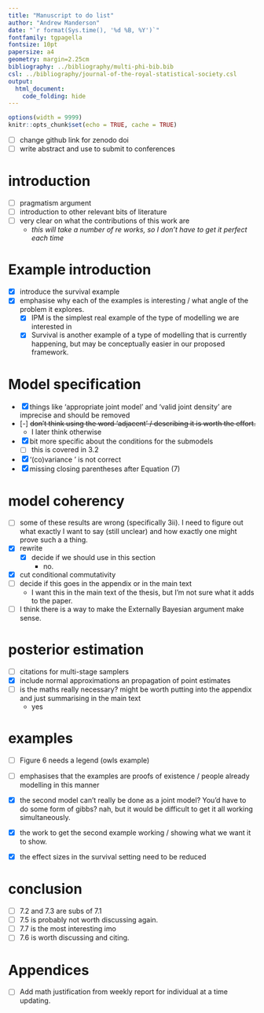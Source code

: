 ```yaml
---
title: "Manuscript to do list"
author: "Andrew Manderson"
date: "`r format(Sys.time(), '%d %B, %Y')`"
fontfamily: tgpagella
fontsize: 10pt
papersize: a4
geometry: margin=2.25cm
bibliography: ../bibliography/multi-phi-bib.bib
csl: ../bibliography/journal-of-the-royal-statistical-society.csl
output: 
  html_document:
    code_folding: hide
---
```


```r
options(width = 9999)
knitr::opts_chunk$set(echo = TRUE, cache = TRUE)
```

- [ ] change github link for zenodo doi
- [ ] write abstract and use to submit to conferences

# introduction

- [ ] pragmatism argument
- [ ] introduction to other relevant bits of literature
- [ ] very clear on what the contributions of this work are
    - _this will take a number of re works, so I don't have to get it perfect each time_

# Example introduction

- [x] introduce the survival example 
- [x] emphasise why each of the examples is interesting / what angle of the problem it explores.
    - [x] IPM is the simplest real example of the type of modelling we are interested in
    - [x] Survival is another example of a type of modelling that is currently happening, but may be conceptually easier in our proposed framework.

# Model specification

- [x] things like 'appropriate joint model' and 'valid joint density' are imprecise and should be removed
- [-] ~~don't think using the word 'adjacent' / describing it is worth the effort.~~
    - I later think otherwise
- [x] bit more specific about the conditions for the submodels
    - [ ] this is covered in 3.2
- [x] '(co)variance \sigma' is not correct
- [x] missing closing parentheses after Equation (7)

# model coherency

- [ ] some of these results are wrong (specifically 3ii). I need to figure out what exactly I want to say (still unclear) and how exactly one might prove such a a thing.
- [x] rewrite
    - [x] decide if we should use \cap in this section
        - no.
- [x] cut conditional commutativity
- [ ] decide if this goes in the appendix or in the main text
    - I want this in the main text of the thesis, but I'm not sure what it adds to the paper.

- [ ] I think there is a way to make the Externally Bayesian argument make sense.

# posterior estimation

- [ ] citations for multi-stage samplers 
- [x] include normal approximations an propagation of point estimates 
- [ ] is the maths really necessary? might be worth putting into the appendix and just summarising in the main text
    - yes

# examples

- [ ] Figure 6 needs a legend (owls example)

- [ ] emphasises that the examples are proofs of existence / people already modelling in this manner 
- [x] the second model can't really be done as a joint model? You'd have to do some form of gibbs? nah, but it would be difficult to get it all working simultaneously.
- [x] the work to get the second example working / showing what we want it to show.
- [x] the effect sizes in the survival setting need to be reduced 

# conclusion

- [ ] 7.2 and 7.3 are subs of 7.1
- [ ] 7.5 is probably not worth discussing again.
- [ ] 7.7 is the most interesting imo
- [ ] 7.6 is worth discussing and citing.

# Appendices

- [ ] Add math justification from weekly report for individual at a time updating.
